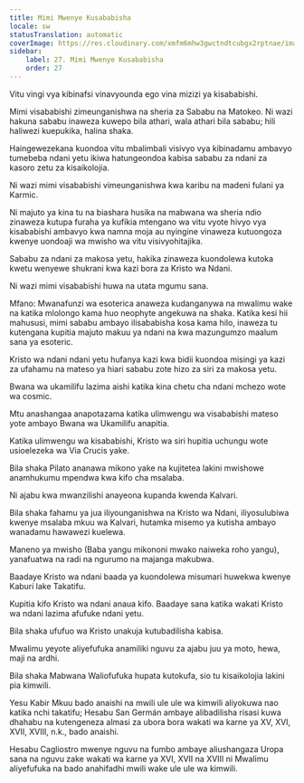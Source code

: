 ```yaml
---
title: Mimi Mwenye Kusababisha
locale: sw
statusTranslation: automatic
coverImage: https://res.cloudinary.com/xmfm6mhw3gwctndtcubgx2rptnae/image/upload/v1741354419/small_cover_la_gran_rebelion_28716e29d2.webp
sidebar:
    label: 27. Mimi Mwenye Kusababisha
    order: 27
---
```

Vitu vingi vya kibinafsi vinavyounda ego vina mizizi ya kisababishi.

Mimi visababishi zimeunganishwa na sheria za Sababu na Matokeo. Ni wazi hakuna sababu inaweza kuwepo bila athari, wala athari bila sababu; hili haliwezi kuepukika, halina shaka.

Haingewezekana kuondoa vitu mbalimbali visivyo vya kibinadamu ambavyo tumebeba ndani yetu ikiwa hatungeondoa kabisa sababu za ndani za kasoro zetu za kisaikolojia.

Ni wazi mimi visababishi vimeunganishwa kwa karibu na madeni fulani ya Karmic.

Ni majuto ya kina tu na biashara husika na mabwana wa sheria ndio zinaweza kutupa furaha ya kufikia mtengano wa vitu vyote hivyo vya kisababishi ambavyo kwa namna moja au nyingine vinaweza kutuongoza kwenye uondoaji wa mwisho wa vitu visivyohitajika.

Sababu za ndani za makosa yetu, hakika zinaweza kuondolewa kutoka kwetu wenyewe shukrani kwa kazi bora za Kristo wa Ndani.

Ni wazi mimi visababishi huwa na utata mgumu sana.

Mfano: Mwanafunzi wa esoterica anaweza kudanganywa na mwalimu wake na katika mlolongo kama huo neophyte angekuwa na shaka. Katika kesi hii mahususi, mimi sababu ambayo ilisababisha kosa kama hilo, inaweza tu kutengana kupitia majuto makuu ya ndani na kwa mazungumzo maalum sana ya esoteric.

Kristo wa ndani ndani yetu hufanya kazi kwa bidii kuondoa misingi ya kazi za ufahamu na mateso ya hiari sababu zote hizo za siri za makosa yetu.

Bwana wa ukamilifu lazima aishi katika kina chetu cha ndani mchezo wote wa cosmic.

Mtu anashangaa anapotazama katika ulimwengu wa visababishi mateso yote ambayo Bwana wa Ukamilifu anapitia.

Katika ulimwengu wa kisababishi, Kristo wa siri hupitia uchungu wote usioelezeka wa Via Crucis yake.

Bila shaka Pilato ananawa mikono yake na kujitetea lakini mwishowe anamhukumu mpendwa kwa kifo cha msalaba.

Ni ajabu kwa mwanzilishi anayeona kupanda kwenda Kalvari.

Bila shaka fahamu ya jua iliyounganishwa na Kristo wa Ndani, iliyosulubiwa kwenye msalaba mkuu wa Kalvari, hutamka misemo ya kutisha ambayo wanadamu hawawezi kuelewa.

Maneno ya mwisho (Baba yangu mikononi mwako naiweka roho yangu), yanafuatwa na radi na ngurumo na majanga makubwa.

Baadaye Kristo wa ndani baada ya kuondolewa misumari huwekwa kwenye Kaburi lake Takatifu.

Kupitia kifo Kristo wa ndani anaua kifo. Baadaye sana katika wakati Kristo wa ndani lazima afufuke ndani yetu.

Bila shaka ufufuo wa Kristo unakuja kutubadilisha kabisa.

Mwalimu yeyote aliyefufuka anamiliki nguvu za ajabu juu ya moto, hewa, maji na ardhi.

Bila shaka Mabwana Waliofufuka hupata kutokufa, sio tu kisaikolojia lakini pia kimwili.

Yesu Kabir Mkuu bado anaishi na mwili ule ule wa kimwili aliyokuwa nao katika nchi takatifu; Hesabu San Germán ambaye alibadilisha risasi kuwa dhahabu na kutengeneza almasi za ubora bora wakati wa karne ya XV, XVI, XVII, XVIII, n.k., bado anaishi.

Hesabu Cagliostro mwenye nguvu na fumbo ambaye aliushangaza Uropa sana na nguvu zake wakati wa karne ya XVI, XVII na XVIII ni Mwalimu aliyefufuka na bado anahifadhi mwili wake ule ule wa kimwili.

